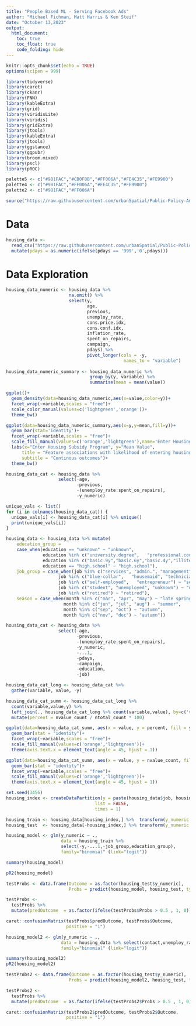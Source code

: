 ---
title: "People Based ML - Serving Facebook Ads"
author: "Michael Fichman, Matt Harris & Ken Steif"
date: "October 13,2023"
output:
  html_document:
    toc: true
    toc_float: true
    code_folding: hide
---

```{r setup, include=FALSE}
knitr::opts_chunk$set(echo = TRUE)
options(scipen = 999)

library(tidyverse)
library(caret)
library(ckanr)
library(FNN)
library(kableExtra)
library(grid)
library(viridisLite)
library(viridis)
library(gridExtra)
library(jtools)
library(kableExtra)
library(jtools)     
library(ggstance) 
library(ggpubr)   
library(broom.mixed) 
library(pscl)
library(pROC)

palette5 <- c("#981FAC","#CB0F8B","#FF006A","#FE4C35","#FE9900")
palette4 <- c("#981FAC","#FF006A","#FE4C35","#FE9900")
palette2 <- c("#981FAC","#FF006A")

source("https://raw.githubusercontent.com/urbanSpatial/Public-Policy-Analytics-Landing/master/functions.r")

```

# Data

```{r data import, include=FALSE}
housing_data <- 
  read_csv("https://raw.githubusercontent.com/urbanSpatial/Public-Policy-Analytics-Landing/master/DATA/Chapter6/housingSubsidy.csv") %>%
  mutate(pdays = as.numeric(ifelse(pdays == '999','0',pdays)))
```

# Data Exploration

```{r data exploration numeric, include=FALSE}
housing_data_numeric <- housing_data %>% 
                        na.omit() %>%
                        select(y, 
                               age, 
                               previous, 
                               unemploy_rate, 
                               cons.price.idx, 
                               cons.conf.idx,
                               inflation_rate, 
                               spent_on_repairs,
                               campaign,
                               pdays) %>%
                               pivot_longer(cols = -y,
                                             names_to = "variable")
  
housing_data_numeric_summary <- housing_data_numeric %>%
                                group_by(y, variable) %>%
                                summarise(mean = mean(value))
```

```{r data visualization numeric2}

ggplot()+
  geom_density(data=housing_data_numeric,aes(x=value,color=y))+
  facet_wrap(~variable,scales = "free")+
  scale_color_manual(values=c('lightgreen','orange'))+
  theme_bw()

```

```{r data visualization numeric}

ggplot(data=housing_data_numeric_summary,aes(x=y,y=mean,fill=y))+
  geom_bar(stat='identity')+
  facet_wrap(~variable,scales = "free")+
  scale_fill_manual(values=c('orange','lightgreen'),name='Enter Housing Subsidy')+
  labs(x="Enter Housing Subsidy Program", y="Mean Value", 
      title = "Feature associations with likelihood of entering housing subsidy program",
      subtitle = "Continous outcomes")+
  theme_bw()
``` 

```{r data exploration categorical, include=FALSE}
housing_data_cat <- housing_data %>% 
                    select(-age,
                           -previous, 
                           -(unemploy_rate:spent_on_repairs),
                           -y_numeric)

unique_vals <- list()
for (i in colnames(housing_data_cat)) {
  unique_vals[i] <- housing_data_cat[i] %>% unique()
  print(unique_vals[i])
}

housing_data <- housing_data %>% mutate(
    education_group = 
    case_when(education == "unknown" ~ "unknown",
              education %in% c("university.degree",   "professional.course") ~ "university",
              education %in% c("basic.9y","basic.6y","basic.4y","illiterate") ~ "non-high school",
              education == "high.school" ~ "high.school"),
    job_group = case_when(job %in% c("services", "admin.", "management") ~ "white-collar",
                    job %in% c("blue-collar",   "housemaid", "technician") ~ "blue-collar",
                    job %in% c("self-employed",   "entrepreneur") ~ "self-employed",
                    job %in% c("student", "unemployed", "unknown") ~ "not employed", 
                    job %in% c("retired") ~ "retired"),
    season = case_when(month %in% c("mar", "apr", "may") ~ "late spring",
                      month %in% c("jun", "jul", "aug") ~ "summer",
                      month %in% c("sep", "oct") ~ "autumn",
                      month %in% c("nov", "dec") ~ "autumn")) 
```


```{r data visualization categorical, include=FALSE}

housing_data_cat <- housing_data %>% 
                    select(-age,
                           -previous, 
                           -(unemploy_rate:spent_on_repairs),
                           -y_numeric,
                           -...1,
                           -pdays,
                           -campaign,
                           -education,
                           -job)

housing_data_cat_long <- housing_data_cat %>%
  gather(variable, value, -y) 

housing_data_cat_summ <- housing_data_cat_long %>%
  count(variable,value,y) %>%
  left_join(., housing_data_cat_long %>% count(variable,value), by=c('variable','value'), suffix=c('value_count','total_count')) %>%
  mutate(percent = nvalue_count / ntotal_count * 100)
``` 

```{r data visualization categorical, fig.height=7,fig.width=9}

ggplot(data=housing_data_cat_summ, aes(x = value, y = percent, fill = y)) + 
  geom_bar(stat = "identity")+
  facet_wrap(~variable,scales = "free")+
  scale_fill_manual(values=c('orange','lightgreen'))+
  theme(axis.text.x = element_text(angle = 45, hjust = 1))
```

```{r data visualization categorical, fig.height=7,fig.width=9}

ggplot(data=housing_data_cat_summ, aes(x = value, y = nvalue_count, fill = y)) + 
  geom_bar(stat = "identity")+
  facet_wrap(~variable,scales = "free")+
  scale_fill_manual(values=c('orange','lightgreen'))+
  theme(axis.text.x = element_text(angle = 45, hjust = 1))
```


```{r data partition, include=FALSE}
set.seed(3456)
housing_index <- createDataPartition(y = paste(housing_data$job, housing_data$education,housing_data$previous, housing_data$y_numeric), p = .65,
                                  list = FALSE,
                                  times = 1)

housing_train <- housing_data[housing_index,] %>%  transform(y_numeric = as.numeric(y_numeric)) 
housing_test  <- housing_data[-housing_index,] %>% transform(y_numeric = as.numeric(y_numeric))

```


```{r logistic regression kitchen_sink}

housing_model <- glm(y_numeric ~ .,
                     data = housing_train %>% 
                     select(-y,-...1,-job_group,education_group),
                     family="binomial" (link="logit"))

summary(housing_model)

```



``` {r macfadden_kitchensink}
pR2(housing_model)
```

```{r logistic regression kitchen_sink}

testProbs <- data.frame(Outcome = as.factor(housing_test$y_numeric),
                        Probs = predict(housing_model, housing_test, type= "response"))
```

```{r confusion_matrix}

testProbs <- 
  testProbs %>%
  mutate(predOutcome  = as.factor(ifelse(testProbs$Probs > 0.5 , 1, 0)))

caret::confusionMatrix(testProbs$predOutcome, testProbs$Outcome, 
                       positive = "1")
```

```{r logistic regression kitchen_sink}

housing_model2 <- glm(y_numeric ~ .,
                     data = housing_data %>% select(contact,unemploy_rate,previous,inflation_rate,y_numeric,spent_on_repairs,cons.price.idx,cons.conf.idx,poutcome),
                     family="binomial" (link="logit"))

summary(housing_model2)
pR2(housing_model2)

```

```{r logistic regression kitchen_sink}

testProbs2 <- data.frame(Outcome = as.factor(housing_test$y_numeric),
                        Probs = predict(housing_model2, housing_test, type= "response"))
```

```{r confusion_matrix}

testProbs2 <- 
  testProbs %>%
  mutate(predOutcome  = as.factor(ifelse(testProbs2$Probs > 0.5 , 1, 0)))

caret::confusionMatrix(testProbs2$predOutcome, testProbs2$Outcome, 
                       positive = "1")
```
